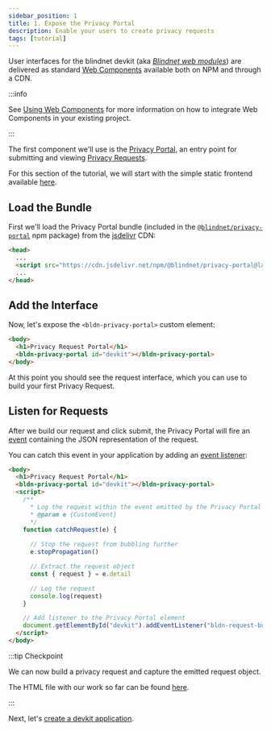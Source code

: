 ```yaml
---
sidebar_position: 1
title: 1. Expose the Privacy Portal
description: Enable your users to create privacy requests
tags: [tutorial]
---
```


User interfaces for the blindnet devkit (aka _[Blindnet web modules](https://github.com/blindnet-io/privacy-components-web)_) are delivered as standard [Web Components](https://www.webcomponents.org/introduction) available both on NPM and through a CDN.

:::info

See [Using Web Components](/docs/interfaces/install/using-web-components) for more information on how to integrate Web Components in your existing project.

:::

The first component we'll use is the [Privacy Portal](/docs/interfaces/privacy-portal), an entry point for submitting and viewing [Privacy Requests](/docs/references/lexicon#privacy-request).

For this section of the tutorial, we will start with the simple static frontend available [here](https://github.com/blindnet-io/devkit-quickstart/blob/main/tutorials/intro/web/0-intro-start.html).

## Load the Bundle

First we'll load the Privacy Portal bundle (included in the [`@blindnet/privacy-portal`](https://www.npmjs.com/package/@blindnet/privacy-portal) npm package) from the [jsdelivr](https://www.jsdelivr.com/) CDN:

```html
<head>
  ...
  <script src="https://cdn.jsdelivr.net/npm/@blindnet/privacy-portal@latest/dist/index.all.min.js" type="module"></script>
  ...
</head>
```

<!--
:::info

Here, we use the `core` module build for performance improvement.

As this build only integrates the _core_ parts of the library, external dependencies like [Lit](https://lit.dev) will only be loaded once, even after we add other privacy components to this same web page.

Your specific context might be different. This is why each Privacy Component for the Web includes different builds and bundles covering any specific needs, as detailed in the [User Interfaces - Install](/docs/interfaces/install) section.

:::
-->

## Add the Interface

Now, let's expose the `<bldn-privacy-portal>` custom element:

```html
<body>
  <h1>Privacy Request Portal</h1>
  <bldn-privacy-portal id="devkit"></bldn-privacy-portal>
</body>
```

At this point you should see the request interface, which you can use to build your first Privacy Request.

## Listen for Requests

After we build our request and click submit, the Privacy Portal will fire an [event](/docs/interfaces/privacy-portal/events) containing the JSON representation of the request.

You can catch this event in your application by adding an [event listener](https://developer.mozilla.org/en-US/docs/Web/API/EventTarget/addEventListener):

```html
<body>
  <h1>Privacy Request Portal</h1>
  <bldn-privacy-portal id="devkit"></bldn-privacy-portal>
  <script>
    /**
      * Log the request within the event emitted by the Privacy Portal
      * @param e {CustomEvent}
      */
    function catchRequest(e) {
      
      // Stop the request from bubbling further
      e.stopPropagation()

      // Extract the request object
      const { request } = e.detail

      // Log the request
      console.log(request)
    }

    // Add listener to the Privacy Portal element
    document.getElementById("devkit").addEventListener("bldn-request-builder:request-created", catchRequest)
  </script>
</body>
```

:::tip Checkpoint

We can now build a privacy request and capture the emitted request object.

The HTML file with our work so far can be found [here](https://github.com/blindnet-io/devkit-quickstart/blob/main/tutorials/intro/web/1-expose-request-interface-event-listener.html).

:::

Next, let's [create a devkit application](./dashboard).